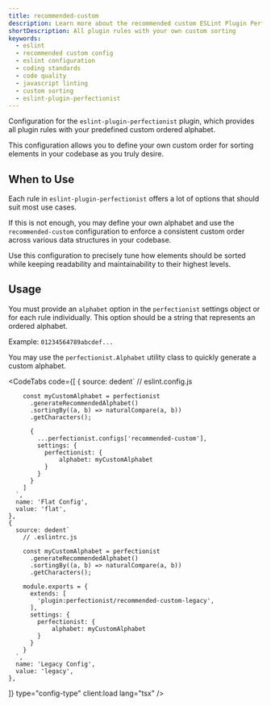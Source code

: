 ```yaml
---
title: recommended-custom
description: Learn more about the recommended custom ESLint Plugin Perfectionist configuration for sorting and organizing your code. Take customization to new levels while maintaining a consistent coding style with this setup
shortDescription: All plugin rules with your own custom sorting
keywords:
  - eslint
  - recommended custom config
  - eslint configuration
  - coding standards
  - code quality
  - javascript linting
  - custom sorting
  - eslint-plugin-perfectionist
---
```



Configuration for the `eslint-plugin-perfectionist` plugin, which provides all plugin rules with your predefined custom ordered alphabet.

This configuration allows you to define your own custom order for sorting elements in your codebase as you truly desire.

## When to Use

Each rule in `eslint-plugin-perfectionist` offers a lot of options that should suit most use cases.

If this is not enough, you may define your own alphabet and use the `recommended-custom` configuration to enforce a consistent custom order across various data structures in your codebase.

Use this configuration to precisely tune how elements should be sorted while keeping readability and maintainability to their highest levels.

## Usage

You must provide an `alphabet` option in the `perfectionist` settings object or for each rule individually.
This option should be a string that represents an ordered alphabet.

Example: `01234564789abcdef...`

You may use the `perfectionist.Alphabet` utility class to quickly generate a custom alphabet.

<CodeTabs
  code={[
    {
      source: dedent`
        // eslint.config.js

        const myCustomAlphabet = perfectionist
          .generateRecommendedAlphabet()
          .sortingBy((a, b) => naturalCompare(a, b))
          .getCharacters();

          {
            ...perfectionist.configs['recommended-custom'],
            settings: {
              perfectionist: {
                  alphabet: myCustomAlphabet
              }
            }
          }
        ]
      `,
      name: 'Flat Config',
      value: 'flat',
    },
    {
      source: dedent`
        // .eslintrc.js

        const myCustomAlphabet = perfectionist
          .generateRecommendedAlphabet()
          .sortingBy((a, b) => naturalCompare(a, b))
          .getCharacters();

        module.exports = {
          extends: [
            'plugin:perfectionist/recommended-custom-legacy',
          ],
          settings: {
            perfectionist: {
                alphabet: myCustomAlphabet
            }
          }
        }
      `,
      name: 'Legacy Config',
      value: 'legacy',
    },

]}
type="config-type"
client:load
lang="tsx"
/>

